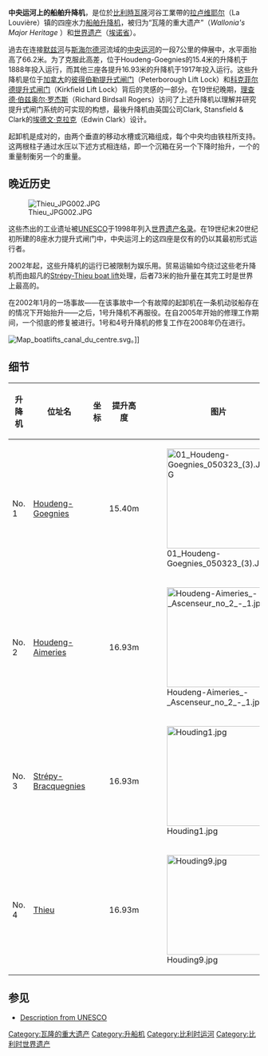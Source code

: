 {{世界文化遺產概要表
| site_img = Image:Canal_du_Centre_-_Ascenseur_no_1,_Houdeng-Goegnies_(DSCF7857).jpg
| site_img_capt = Houdeng-Goegnies：1号升降机
| site_img_width = 350px
| zh_name = 拉卢维耶尔和勒罗尔克斯中央运河上的四座船舶吊车（艾诺）
| en_name = The Four Lifts on the Canal du Centre and their Environs, La Louvière and Le Roeulx (Hainault)
| fr_name = Les quatre ascenseurs du canal du Centre et leur site, La Louvière et Le Roeulx (Hainault)
| country = {{BEL}}
| Region = 欧洲和北美地区
| criterion_c = (iii), (iv)
| rg_year = 1998年（[[世界遗产#世界遗产委员会会议|第22屆]]）
| ex_rg_year = 
| remarks = 
| org_url = http://whc.unesco.org/en/list/856 856
| map_img = 
| map_img_width = 
}}
'''中央运河上的船舶升降机'''，是位於[[比利時|比利時]][[瓦隆|瓦隆]]河谷工業帶的[[拉卢维耶尔|拉卢维耶尔]]（La Louvière）镇的四座水力[[船舶升降机|船舶升降机]]，被归为“瓦隆的重大遗产”（''Wallonia's Major Heritage'' ）和[[世界遗产|世界遗产]]（[[埃诺省|埃诺省]]）。


過去在连接[[默兹河|默兹河]]与[[斯海尔德河|斯海尔德河]]流域的[[中央运河_(比利时)|中央运河]]的一段7公里的伸展中，水平面抬高了66.2米。为了克服此高差，位于Houdeng-Goegnies的15.4米的升降机于1888年投入运行，而其他三座各提升16.93米的升降机于1917年投入运行。这些升降机是位于[[加拿大|加拿大]]的[[彼得伯勒提升式闸门|彼得伯勒提升式闸门]]（Peterborough Lift Lock）和[[科克菲尔德提升式闸门|科克菲尔德提升式闸门]]（Kirkfield Lift Lock）背后的灵感的一部分。在19世纪晚期，[[理查德·伯兹奥尔·罗杰斯|理查德·伯兹奥尔·罗杰斯]]（Richard Birdsall Rogers）访问了上述升降机以理解并研究提升式闸门系统的可实现的构想，最後升降机由英国公司Clark, Stansfield & Clark的[[埃德文·克拉克|埃德文·克拉克]]（Edwin Clark）设计。

起卸机是成对的，由两个垂直的移动水槽或沉箱组成，每个中央均由铁柱所支持。这两根柱子通过水压以下述方式相连结，即一个沉箱在另一个下降时抬升，一个的重量制衡另一个的重量。
== 晚近历史 ==
[[File:Thieu_JPG002.JPG|left]]

这些杰出的工业遗址被[[UNESCO|UNESCO]]于1998年列入[[世界遗产名录|世界遗产名录]]。在19世纪末20世纪初所建的8座水力提升式闸门中，中央运河上的这四座是仅有的仍以其最初形式运行者。

2002年起，这些升降机的运行已被限制为娱乐用。贸易运输如今绕过这些老升降机而由超凡的[[Strépy-Thieu_boat_lift|Strépy-Thieu boat lift]]处理，后者73米的抬升量在其完工时是世界上最高的。

在2002年1月的一场事故——在该事故中一个有故障的起卸机在一条机动驳船存在的情况下开始抬升——之后，1号升降机不再服役。在自2005年开始的修理工作期间，一个彻底的修复被进行。1号和4号升降机的修复工作在2008年仍在进行。

{{clearleft}}
[[File:Map_boatlifts_canal_du_centre.svg|thumb]]。]]

== 细节 ==
{|class="wikitable"
!升降机||位址名||坐标||提升高度||图片
|-
|No. 1||[[Houdeng-Goegnies|Houdeng-Goegnies]]||{{coord|50.4875|N|4.1758|E|region:BE_type:landmark}}||15.40m||[[File:01_Houdeng-Goegnies_050323_(3).JPG|200px]]
|-
|No. 2||[[Houdeng-Aimeries|Houdeng-Aimeries]]||{{coord|50.4826|N|4.1423|E|region:BE_type:landmark}}||16.93m||[[File:Houdeng-Aimeries_-_Ascenseur_no_2_-_1.jpg|200px]]
|-
|No. 3||[[Strépy-Bracquegnies|Strépy-Bracquegnies]]||{{coord|50.4813|N|4.1373|E|region:BE_type:landmark}}||16.93m||[[File:Houding1.jpg|200px]]
|-
|No. 4||[[Thieu|Thieu]]||{{coord|50.4714|N|4.0945|E|region:BE_type:landmark}}||16.93m||[[File:Houding9.jpg|200px]]
|}

== 参见 ==
* [http://whc.unesco.org/en/list/856/ Description from UNESCO] {{Wayback|url=http://whc.unesco.org/en/list/856/ |date=20210124120835 }}

{{比利时世界遗产}}

[[Category:瓦隆的重大遗产|Category:瓦隆的重大遗产]]
[[Category:升船机|Category:升船机]]
[[Category:比利时运河|Category:比利时运河]]
[[Category:比利时世界遗产|Category:比利时世界遗产]]